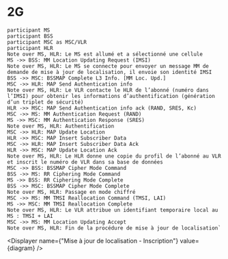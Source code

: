 # 2G



    participant MS
    participant BSS
    participant MSC as MSC/VLR
    participant HLR
    Note over MS, HLR: Le MS est allumé et a sélectionné une cellule
    MS ->> BSS: MM Location Updating Request (IMSI)
    Note over MS, HLR: Le MS se connecte pour envoyer un message MM de demande de mise à jour de localisation, il envoie son identité IMSI
    BSS ->> MSC: BSSMAP Complete L3 Info. [MM Loc. Upd.]
    MSC ->> HLR: MAP Send Authentication info
    Note over MS, HLR: Le VLR contacte le HLR de l’abonné (numéro dans l’IMSI) pour obtenir les informations d’authentification (génération d’un triplet de sécurité)
    HLR ->> MSC: MAP Send Authentication info ack (RAND, SRES, Kc)
    MSC ->> MS: MM Authentication Request (RAND)
    MS ->> MSC: MM Authentication Response (SRES)
    Note over MS, HLR: Authentification
    MSC ->> HLR: MAP Update Location
    HLR ->> MSC: MAP Insert Subscriber Data
    MSC ->> HLR: MAP Insert Subscriber Data Ack
    HLR ->> MSC: MAP Update Location Ack
    Note over MS, HLR: Le HLR donne une copie du profil de l’abonné au VLR et inscrit le numéro de VLR dans sa base de données
    MSC ->> BSS: BSSMAP Cipher Mode Command
    BSS ->> MS: RR Ciphering Mode Command
    MS ->> BSS: RR Ciphering Mode Complete
    BSS ->> MSC: BSSMAP Cipher Mode Complete
    Note over MS, HLR: Passage en mode chiffré
    MSC ->> MS: MM TMSI Reallocation Command (TMSI, LAI)
    MS ->> MSC: MM TMSI Reallocation Complete
    Note over MS, HLR: Le VLR attribue un identifiant temporaire local au MS : TMSI + LAI
    MSC ->> MS: MM Location Updating Accept
    Note over MS, HLR: Fin de la procédure de mise à jour de localisation`

<Displayer name={"Mise à jour de localisation - Inscription"} value={diagram} />



